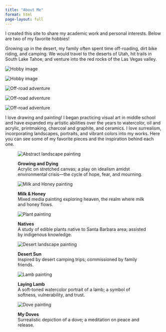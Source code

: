 ```yaml
---
title: "About Me"
format: html
page-layout: full
---
```


I created this site to share my academic work and personal interests. Below are two of my favorite hobbies!

Growing up in the desert, my family often spent time off-roading, dirt bike riding, and camping. We would travel to the deserts of Utah, hit trails in South Lake Tahoe, and venture into the red rocks of the Las Vegas valley. 

:::::::: hobby-gallery
<div>

<img src="images/IMG_7873.jpg" alt="Hobby image"/>

</div>

<div>

<img src="images/IMG_1413.jpg" alt="Hobby image"/>

</div>

<div>

<img src="images/offroad1.jpg" alt="Off-road adventure"/>

</div>

<div>

<img src="images/offroad2.jpg" alt="Off-road adventure"/>

</div>

<div>

<img src="images/IMG_2880.jpg" alt="Off-road adventure"/>

</div>
::::::::

I love drawing and painting! I began practicing visual art in middle school and have expanded my artistic abilities over the years to watercolor, oil and acrylic, printmaking, charcoal and graphite, and ceramics. I love surrealism, incorporating landscapes, portraits, and vibrant colors into my works. Here you can see some of my favorite pieces and the inspiration behind each one.

::: hobby2-gallery
<figure>

<img src="images/abstractlandscape.jpg" alt="Abstract landscape painting"/>

<figcaption><strong>Growing and Dying</strong><br> Acrylic on stretched canvas; a play on idealism amidst environmental crisis—the cycle of hope, fear, and mourning.</figcaption>

</figure>

<figure>

<img src="images/milkhoney.JPG" alt="Milk and Honey painting"/>

<figcaption><strong>Milk & Honey</strong><br> Mixed media painting exploring heaven, the realm where milk and honey flows.</figcaption>

</figure>

<figure>

<img src="images/plantpainting.jpg" alt="Plant painting"/>

<figcaption><strong>Natives</strong><br> A study of edible plants native to Santa Barbara area; assisted by indigenous knowledge.</figcaption>

</figure>

<figure>

<img src="images/desertlandscape.jpg" alt="Desert landscape painting"/>

<figcaption><strong>Desert Sun</strong><br> Inspired by desert camping trips; commissioned by family friends.</figcaption>

</figure>

<figure>

<img src="images/lambpainting.jpg" alt="Lamb painting"/>

<figcaption><strong>Laying Lamb</strong><br> A soft-toned watercolor portrait of a lamb; a symbol of softness, vulnerability, and trust.</figcaption>

</figure>

<figure>

<img src="images/dovepainting.JPG" alt="Dove painting"/>

<figcaption><strong>My Doves</strong><br> Surrealistic depiction of a dove; a meditation on peace and release.</figcaption>

</figure>
:::
